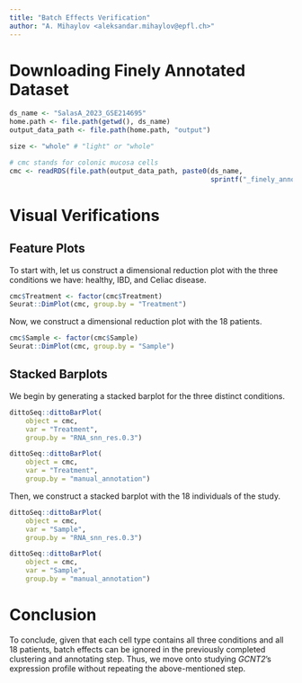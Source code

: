 ```yaml
---
title: "Batch Effects Verification"
author: "A. Mihaylov <aleksandar.mihaylov@epfl.ch>"
---
```


# Downloading Finely Annotated Dataset

```r
ds_name <- "SalasA_2023_GSE214695"
home.path <- file.path(getwd(), ds_name)
output_data_path <- file.path(home.path, "output")

size <- "whole" # "light" or "whole"

# cmc stands for colonic mucosa cells
cmc <- readRDS(file.path(output_data_path, paste0(ds_name, 
                                                  sprintf("_finely_annotated_%s.rds", size))))
```

# Visual Verifications

## Feature Plots

To start with, let us construct a dimensional reduction plot with the three conditions we have: healthy, IBD, and Celiac disease. 

```r
cmc$Treatment <- factor(cmc$Treatment)
Seurat::DimPlot(cmc, group.by = "Treatment") 
```

Now, we construct a dimensional reduction plot with the 18 patients.

```r
cmc$Sample <- factor(cmc$Sample)
Seurat::DimPlot(cmc, group.by = "Sample") 
```

## Stacked Barplots

We begin by generating a stacked barplot for the three distinct conditions.

```r
dittoSeq::dittoBarPlot(
    object = cmc,
    var = "Treatment",
    group.by = "RNA_snn_res.0.3")

dittoSeq::dittoBarPlot(
    object = cmc,
    var = "Treatment",
    group.by = "manual_annotation")
```

Then, we construct a stacked barplot with the 18 individuals of the study.

```r
dittoSeq::dittoBarPlot(
    object = cmc,
    var = "Sample",
    group.by = "RNA_snn_res.0.3")

dittoSeq::dittoBarPlot(
    object = cmc,
    var = "Sample",
    group.by = "manual_annotation")
```

# Conclusion

To conclude, given that each cell type contains all three conditions and all 18 patients, batch effects can be ignored in the previously completed clustering and annotating step. Thus, we move onto studying _GCNT2_'s expression profile without repeating the above-mentioned step.
